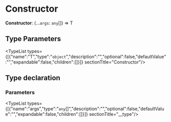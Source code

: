 
# Constructor

 **Constructor**: (...`args`: `any`[]) => T

## Type Parameters

<TypeList types={[{"name":"T","type":"`object`","description":"","optional":false,"defaultValue":"","expandable":false,"children":[]}]}  sectionTitle="Constructor"/>

## Type declaration

### Parameters

<TypeList types={[{"name":"args","type":"`any`[]","description":"","optional":false,"defaultValue":"","expandable":false,"children":[]}]}  sectionTitle="__type"/>
